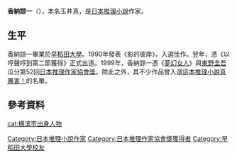 {{BLP unsourced|time=2021-09-29T00:55:01+00:00}}
{{Infobox writer 
| name = 香納諒一
| image =
| caption =
| birth_date = {{birth date|1963|1|13|df=y}}
| birth_place = [[橫濱市|橫濱市]]
| death_date = 
| death_place = 
| occupation = [[小說家|小說家]]
| genre = [[推理小說|推理小說]]
| movement =
| notableworks =
| influences =
| influenced =
| website =
}}
'''香納諒一'''（{{bd|1963年|1月16日|||}}），本名玉井真，是[[日本|日本]][[推理小說|推理小說]]作家。

==生平==
香納諒一畢業於[[早稻田大學|早稻田大學]]。1990年發表《影的彼岸》，入選{{link-ja|織田作之助獎|織田作之助賞}}佳作。翌年，憑《以哼聲哼到第二節獲得》{{link-ja|小説推理新人獎|小説推理新人賞}}正式出道。1999年，香納諒一憑《[[夢幻女人|夢幻女人]]》與[[東野圭吾|東野圭吾]]瓜分第52回[[日本推理作家協會獎|日本推理作家協會獎]]。除此之外，其不少作品曾入選[[這本推理小說真厲害！|這本推理小說真厲害！]]的名單。

==參考資料==

{{normdaten}}
{{DEFAULTSORT:kano ryouichi}}
[[Category:日本推理小說作家|Category:日本推理小說作家]]
[[Category:日本推理作家協會獎獲得者|Category:日本推理作家協會獎獲得者]]
[[Category:早稻田大學校友|Category:早稻田大學校友]]
[[cat:横滨市出身人物|cat:横滨市出身人物]]